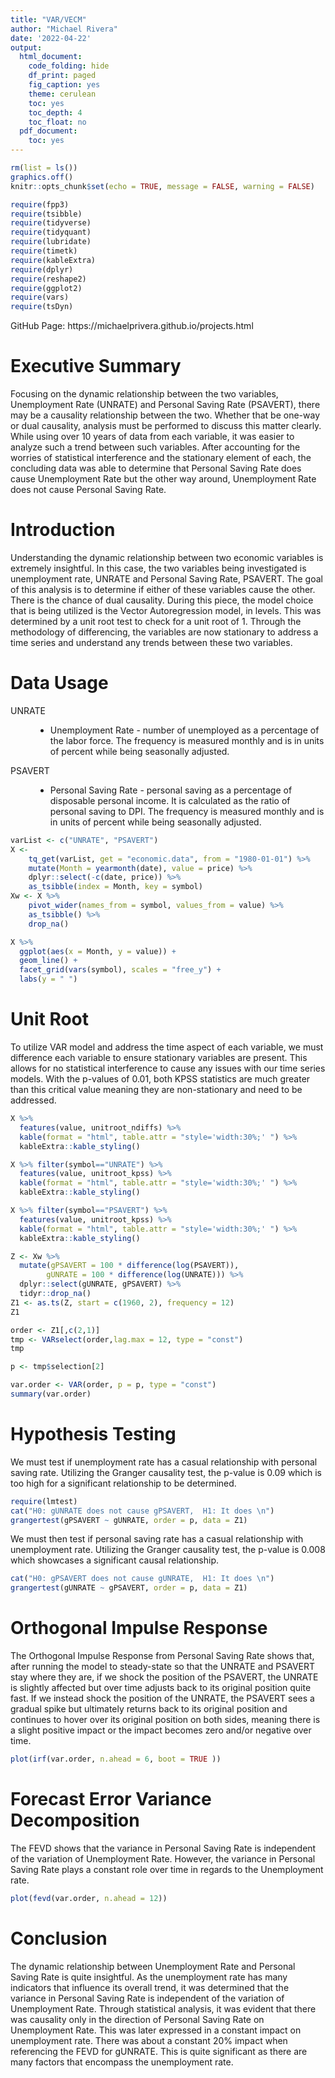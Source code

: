 ---
title: "VAR/VECM"
author: "Michael Rivera"
date: '2022-04-22'
output: 
  html_document:
    code_folding: hide
    df_print: paged
    fig_caption: yes
    theme: cerulean
    toc: yes
    toc_depth: 4
    toc_float: no
  pdf_document:
    toc: yes
---

```{r setup, include=FALSE}
rm(list = ls())
graphics.off()
knitr::opts_chunk$set(echo = TRUE, message = FALSE, warning = FALSE)
```


```{r packages}
require(fpp3)
require(tsibble)
require(tidyverse)
require(tidyquant)
require(lubridate)
require(timetk)
require(kableExtra)
require(dplyr)
require(reshape2)
require(ggplot2)
require(vars)
require(tsDyn)
```
GitHub Page: https://michaelprivera.github.io/projects.html

# Executive Summary

Focusing on the dynamic relationship between the two variables, Unemployment Rate (UNRATE) and Personal Saving Rate (PSAVERT), there may be a causality relationship between the two. Whether that be one-way or dual causality, analysis must be performed to discuss this matter clearly. While using over 10 years of data from each variable, it was easier to analyze such a trend between such variables. After accounting for the worries of statistical interference and the stationary element of each, the concluding data was able to determine that Personal Saving Rate does cause Unemployment Rate but the other way around, Unemployment Rate does not cause Personal Saving Rate.

# Introduction

Understanding the dynamic relationship between two economic variables is extremely insightful. In this case, the two variables being investigated is unemployment rate, UNRATE and Personal Saving Rate, PSAVERT. The goal of this analysis is to determine if either of these variables cause the other. There is the chance of dual causality. During this piece, the model choice that is being utilized is the Vector Autoregression model, in levels. This was determined by a unit root test to check for a unit root of 1. Through the methodology of differencing, the variables are now stationary to address a time series and understand any trends between these two variables.  

# Data Usage

  <dt>UNRATE</dt>
  <dd>- Unemployment Rate - number of unemployed as a percentage of the labor force. The frequency is measured monthly and is in units of percent while being seasonally adjusted.</dd>
  <dt>PSAVERT</dt>
  <dd>- Personal Saving Rate - personal saving as a percentage of disposable personal income. It is calculated as the ratio of personal saving to DPI. The frequency is measured monthly and is in units of percent while being seasonally adjusted.</dd>

```{r ImportData}
varList <- c("UNRATE", "PSAVERT")
X <- 
    tq_get(varList, get = "economic.data", from = "1980-01-01") %>%
    mutate(Month = yearmonth(date), value = price) %>%
    dplyr::select(-c(date, price)) %>%
    as_tsibble(index = Month, key = symbol)
Xw <- X %>%
    pivot_wider(names_from = symbol, values_from = value) %>%
    as_tsibble() %>%
    drop_na()
```


```{r plotData, include = FALSE}
X %>% 
  ggplot(aes(x = Month, y = value)) + 
  geom_line() + 
  facet_grid(vars(symbol), scales = "free_y") + 
  labs(y = " ")
```

# Unit Root 

To utilize VAR model and address the time aspect of each variable, we must difference each variable to ensure stationary variables are present. This allows for no statistical interference to cause any issues with our time series models. With the p-values of 0.01, both KPSS statistics are much greater than this critical value meaning they are non-stationary and need to be addressed.

```{r UnitRoot}
X %>% 
  features(value, unitroot_ndiffs) %>% 
  kable(format = "html", table.attr = "style='width:30%;' ") %>% 
  kableExtra::kable_styling()
```


```{r UNRATE}
X %>% filter(symbol=="UNRATE") %>% 
  features(value, unitroot_kpss) %>% 
  kable(format = "html", table.attr = "style='width:30%;' ") %>% 
  kableExtra::kable_styling()
```


```{r PSAVERT}
X %>% filter(symbol=="PSAVERT") %>% 
  features(value, unitroot_kpss) %>% 
  kable(format = "html", table.attr = "style='width:30%;' ") %>% 
  kableExtra::kable_styling()
```


```{r transformData, results = 'hide', include = FALSE}
Z <- Xw %>% 
  mutate(gPSAVERT = 100 * difference(log(PSAVERT)),   
        gUNRATE = 100 * difference(log(UNRATE))) %>% 
  dplyr::select(gUNRATE, gPSAVERT) %>% 
  tidyr::drop_na()
Z1 <- as.ts(Z, start = c(1960, 2), frequency = 12)  
Z1
```


```{r order, include = 'false'}
order <- Z1[,c(2,1)]
tmp <- VARselect(order,lag.max = 12, type = "const")
tmp
```


```{r selection, include = FALSE}
p <- tmp$selection[2]
```


```{r estimate, include = 'false'}
var.order <- VAR(order, p = p, type = "const")
summary(var.order)
```
# Hypothesis Testing

We must test if unemployment rate has a casual relationship with personal saving rate. Utilizing the Granger causality test, the p-value is 0.09 which is too high for a significant relationship to be determined. 

```{r test}
require(lmtest)
cat("H0: gUNRATE does not cause gPSAVERT,  H1: It does \n")
grangertest(gPSAVERT ~ gUNRATE, order = p, data = Z1)
```
We must then test if personal saving rate has a casual relationship with unemployment rate. Utilizing the Granger causality test, the p-value is 0.008 which showcases a significant causal relationship.

```{r test1}
cat("H0: gPSAVERT does not cause gUNRATE,  H1: It does \n")
grangertest(gUNRATE ~ gPSAVERT, order = p, data = Z1)
```
# Orthogonal Impulse Response

The Orthogonal Impulse Response from Personal Saving Rate shows that, after running the model to steady-state so that the UNRATE and PSAVERT stay where they are, if we shock the position of the PSAVERT, the UNRATE is slightly affected but over time adjusts back to its original position quite fast. If we instead shock the position of the UNRATE, the PSAVERT sees a gradual spike but ultimately returns back to its original position and continues to hover over its original position on both sides, meaning there is a slight positive impact or the impact becomes zero and/or negative over time.  

```{r plot}
plot(irf(var.order, n.ahead = 6, boot = TRUE ))
```

# Forecast Error Variance Decomposition

The FEVD shows that the variance in Personal Saving Rate is independent of the variation of Unemployment Rate. However, the variance in Personal Saving Rate plays a constant role over time in regards to the Unemployment rate.

```{r fevd}
plot(fevd(var.order, n.ahead = 12))
```

# Conclusion
The dynamic relationship between Unemployment Rate and Personal Saving Rate is quite insightful. As the unemployment rate has many indicators that influence its overall trend, it was determined that the variance in Personal Saving Rate is independent of the variation of Unemployment Rate. Through statistical analysis, it was evident that there was causality only in the direction of Personal Saving Rate on Unemployment Rate. This was later expressed in a constant impact on unemployment rate. There was about a constant 20% impact when referencing the FEVD for gUNRATE. This is quite significant as there are many factors that encompass the unemployment rate.


